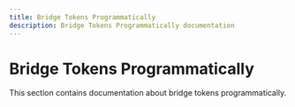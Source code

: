 ```yaml
---
title: Bridge Tokens Programmatically
description: Bridge Tokens Programmatically documentation
---
```


# Bridge Tokens Programmatically

This section contains documentation about bridge tokens programmatically.
